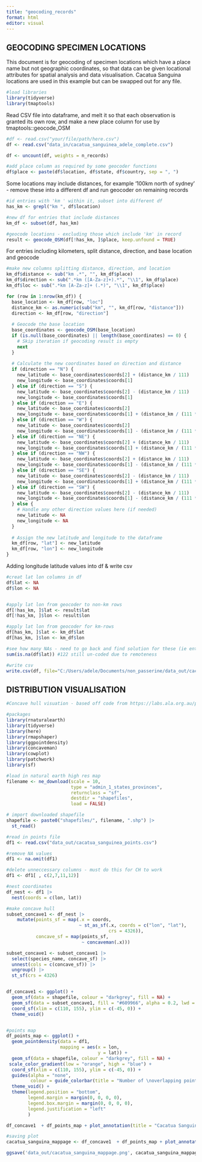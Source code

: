 ```yaml
---
title: "geocoding_records"
format: html
editor: visual
---
```


## GEOCODING SPECIMEN LOCATIONS

This document is for geocoding of specimen locations which have a place name but not geographic coordinates, so that data can be given locational attributes for spatial analysis and data visualisation. Cacatua Sanguina locations are used in this example but can be swapped out for any file.

```r
#load libraries
library(tidyverse)
library(tmaptools)
```

Read CSV file into dataframe, and melt it so that each observation is granted its own row, and make a new place column for use by tmaptools::geocode_OSM

```r
#df <- read.csv("your/file/path/here.csv")
df <- read.csv("data_in/cacatua_sanguinea_adele_complete.csv")

df <- uncount(df, weights = n_records) 

#add place column as required by some geocoder functions
df$place <- paste(df$location, df$state, df$country, sep = ", ")
```

Some locations may include distances, for example '100km north of sydney' - remove these into a different df and run geocoder on remaining records

```r
#id entries with 'km ' within it, subset into different df
has_km <- grepl("km ", df$location)

#new df for entries that include distances
km_df <- subset(df, has_km)

#geocode locations - excluding those which include 'km' in record
result <- geocode_OSM(df[!has_km, ]$place, keep.unfound = TRUE)

```

For entries including kilometers, split distance, direction, and base location and geocode

```r
#make new columns splitting distance, direction, and location 
km_df$distance <- sub("km .*", "", km_df$place)
km_df$direction <- sub(".*km ([A-Za-z]+).*", "\\1", km_df$place)
km_df$loc <- sub(".*km [A-Za-z]+ (.*)", "\\1", km_df$place)

for (row in 1:nrow(km_df)) {
  base_location <- km_df[row, "loc"]
  distance_km <- as.numeric(sub("km", "", km_df[row, "distance"]))
  direction <- km_df[row, "direction"]
  
  # Geocode the base location
  base_coordinates <- geocode_OSM(base_location)
  if (is.null(base_coordinates) || length(base_coordinates) == 0) {
    # Skip iteration if geocoding result is empty
    next
  }
  
  # Calculate the new coordinates based on direction and distance
  if (direction == "N") {
    new_latitude <- base_coordinates$coords[2] + (distance_km / 111)
    new_longitude <- base_coordinates$coords[1]
  } else if (direction == "S") {
    new_latitude <- base_coordinates$coords[2] - (distance_km / 111)
    new_longitude <- base_coordinates$coords[1]
  } else if (direction == "E") {
    new_latitude <- base_coordinates$coords[2]
    new_longitude <- base_coordinates$coords[1] + (distance_km / (111 * cos(base_coordinates$coords[2] * pi / 180)))
  } else if (direction == "W") {
    new_latitude <- base_coordinates$coords[2]
    new_longitude <- base_coordinates$coords[1] - (distance_km / (111 * cos(base_coordinates$coords[2] * pi / 180)))
  } else if (direction == "NE") {
    new_latitude <- base_coordinates$coords[2] + (distance_km / 111)
    new_longitude <- base_coordinates$coords[1] + (distance_km / (111 * cos(base_coordinates$coords[2] * pi / 180)))
  } else if (direction == "NW") {
    new_latitude <- base_coordinates$coords[2] + (distance_km / 111)
    new_longitude <- base_coordinates$coords[1] - (distance_km / (111 * cos(base_coordinates$coords[2] * pi / 180)))
  } else if (direction == "SE") {
    new_latitude <- base_coordinates$coords[2] - (distance_km / 111)
    new_longitude <- base_coordinates$coords[1] + (distance_km / (111 * cos(base_coordinates$coords[2] * pi / 180)))
  } else if (direction == "SW") {
    new_latitude <- base_coordinates$coords[2] - (distance_km / 111)
    new_longitude <- base_coordinates$coords[1] - (distance_km / (111 * cos(base_coordinates$coords[2] * pi / 180)))
  } else {
    # Handle any other direction values here (if needed)
    new_latitude <- NA
    new_longitude <- NA
  }
  
  # Assign the new latitude and longitude to the dataframe
  km_df[row, "lat"] <- new_latitude
  km_df[row, "lon"] <- new_longitude
}
```

Adding longitude latitude values into df & write csv

```r
#creat lat lon columns in df
df$lat <- NA
df$lon <- NA


#apply lat lon from geocoder to non-km rows
df[!has_km, ]$lat <- result$lat
df[!has_km, ]$lon <- result$lon

#apply lat lon from geocoder for km-rows
df[has_km, ]$lat <- km_df$lat
df[has_km, ]$lon <- km_df$lon

#see how many NAs - need to go back and find solution for these (ie enter more findable location for geocoder)
sum(is.na(df$lat)) #122 still un-coded due to remoteness

#write csv
write.csv(df, file="C:/Users/adele/Documents/non_passerine/data_out/cacatua_sanguinea_points.csv")

```

## DISTRIBUTION VISUALISATION

```r
#Concave hull visuation - based off code from https://labs.ala.org.au/posts/2023-04-11_quantifying-species-range/post.html

#packages
library(rnaturalearth)
library(tidyverse) 
library(here)
library(rmapshaper)
library(ggpointdensity) 
library(concaveman) 
library(cowplot)
library(patchwork) 
library(sf) 

#load in natural earth high res map
filename <- ne_download(scale = 10, 
                        type = "admin_1_states_provinces",
                        returnclass = "sf",
                        destdir = "shapefiles",
                        load = FALSE)

# import downloaded shapefile
shapefile <- paste0("shapefiles/", filename, ".shp") |>
  st_read()

#read in points file
df1 <- read.csv("data_out/cacatua_sanguinea_points.csv")

#remove NA values
df1 <- na.omit(df1)

#delete unneccessary columns - must do this for CH to work 
df1 <- df1[ , c(2,7,11,12)]

#nest coordinates
df_nest <- df1 |> 
  nest(coords = c(lon, lat))

#make concave hull
subset_concave1 <- df_nest |>
    mutate(points_sf = map(.x = coords,
                           ~ st_as_sf(.x, coords = c("lon", "lat"),
                                      crs = 4326)), 
           concave_sf = map(points_sf,
                            ~ concaveman(.x)))

subset_concave1 <- subset_concave1 |> 
  select(species_name, concave_sf) |> 
  unnest(cols = c(concave_sf)) |> 
  ungroup() |> 
  st_sf(crs = 4326) 


df_concave1 <- ggplot() + 
  geom_sf(data = shapefile, colour = "darkgrey", fill = NA) +
  geom_sf(data = subset_concave1, fill = "#609966", alpha = 0.2, lwd = 0) +
  coord_sf(xlim = c(110, 155), ylim = c(-45, 0)) +
  theme_void() 


#points map
df_points_map <- ggplot() +
  geom_pointdensity(data = df1,
                    mapping = aes(x = lon,
                                  y = lat)) +
  geom_sf(data = shapefile, colour = "darkgrey", fill = NA) +  
 scale_color_gradient(low = "orange", high = "blue") +
  coord_sf(xlim = c(110, 155), ylim = c(-45, 0)) +
  guides(alpha = "none",
         colour = guide_colorbar(title = "Number of \noverlapping points")) +
  theme_void() +
  theme(legend.position = "bottom",
        legend.margin = margin(0, 0, 0, 0),
        legend.box.margin = margin(0, 0, 0, 0),
        legend.justification = "left"
        )

df_concave1  + df_points_map + plot_annotation(title = "Cacatua Sanguinea Locations") 

```

```r
#saving plot
cacatua_sanguina_mappage <- df_concave1  + df_points_map + plot_annotation(title = "Cacatua Sanguinea Locations") 

ggsave('data_out/cacatua_sanguina_mappage.png', cacatua_sanguina_mappage)
```
